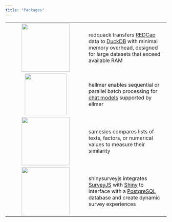```yaml
---
title: "Packages"
---
```


|  |  |
|:--:|----|
| [![](media/redquack-hex.png){width="150"}](https://github.com/dylanpieper/redquack) | redquack transfers [REDCap](https://project-redcap.org) data to [DuckDB](https://duckdb.org) with minimal memory overhead, designed for large datasets that exceed available RAM |
| ![](media/hellmer-hex.png){width="130"} | hellmer enables sequential or parallel batch processing for [chat models](#0) supported by ellmer |
| [![](media/samesies-hex.png){width="150"}](https://github.com/dylanpieper/samesies) | samesies compares lists of texts, factors, or numerical values to measure their similarity |
| [![](media/SSJS-Hex.svg){width="150" height="150"}](https://github.com/dylanpieper/shinysurveyjs) | shinysurveyjs integrates [SurveyJS](https://surveyjs.io/) with [Shiny](#0) to interface with a [PostgreSQL](#0) database and create dynamic survey experiences |
